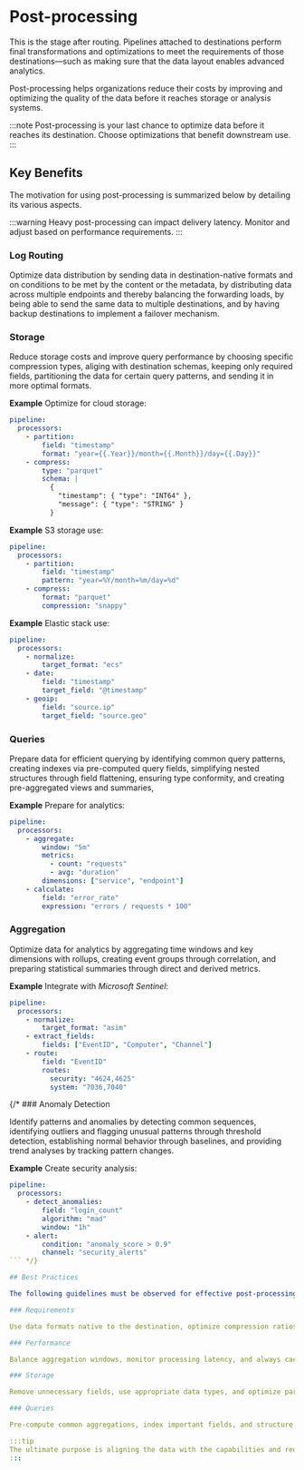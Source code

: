 # Post-processing

This is the stage after routing. Pipelines attached to destinations perform final transformations and optimizations to meet the requirements of those destinations&mdash;such as making sure that the data layout enables advanced analytics.

Post-processing helps organizations reduce their costs by improving and optimizing the quality of the data before it reaches storage or analysis systems.

:::note
Post-processing is your last chance to optimize data before it reaches its destination. Choose optimizations that benefit downstream use.
:::

## Key Benefits

The motivation for using post-processing is summarized below by detailing its various aspects.

:::warning
Heavy post-processing can impact delivery latency. Monitor and adjust based on performance requirements.
:::

### Log Routing

Optimize data distribution by sending data in destination-native formats and on conditions to be met by the content or the metadata, by distributing data across multiple endpoints and thereby balancing the forwarding loads, by being able to send the same data to multiple destinations, and by having backup destinations to implement a failover mechanism.

### Storage

Reduce storage costs and improve query performance by choosing specific compression types, aliging with destination schemas, keeping only required fields, partitioning the data for certain query patterns, and sending it in more optimal formats.

**Example** Optimize for cloud storage:

```yaml
pipeline:
  processors:
    - partition:
        field: "timestamp"
        format: "year={{.Year}}/month={{.Month}}/day={{.Day}}"
    - compress:
        type: "parquet"
        schema: |
          {
            "timestamp": { "type": "INT64" },
            "message": { "type": "STRING" }
          }
```

**Example** S3 storage use:

```yaml
pipeline:
  processors:
    - partition:
        field: "timestamp"
        pattern: "year=%Y/month=%m/day=%d"
    - compress:
        format: "parquet"
        compression: "snappy"
```

**Example** Elastic stack use:

```yaml
pipeline:
  processors:
    - normalize:
        target_format: "ecs"
    - date:
        field: "timestamp"
        target_field: "@timestamp"
    - geoip:
        field: "source.ip"
        target_field: "source.geo"
```


### Queries

Prepare data for efficient querying by identifying common query patterns, creating indexes via pre-computed query fields, simplifying nested structures through field flattening, ensuring type conformity, and creating pre-aggregated views and summaries, 

**Example** Prepare for analytics:

```yaml
pipeline:
  processors:
    - aggregate:
        window: "5m"
        metrics:
          - count: "requests"
          - avg: "duration"
        dimensions: ["service", "endpoint"]
    - calculate:
        field: "error_rate"
        expression: "errors / requests * 100"
```

### Aggregation

Optimize data for analytics by aggregating time windows and key dimensions with rollups, creating event groups through correlation, and preparing statistical summaries through direct and derived metrics.

**Example** Integrate with _Microsoft Sentinel_:

```yaml
pipeline:
  processors:
    - normalize:
        target_format: "asim"
    - extract_fields:
        fields: ["EventID", "Computer", "Channel"]
    - route:
        field: "EventID"
        routes:
          security: "4624,4625"
          system: "7036,7040"
```

{/* ### Anomaly Detection

Identify patterns and anomalies by detecting common sequences, identifying outliers and flagging unusual patterns through threshold detection, establishing normal behavior through baselines, and providing trend analyses by tracking pattern changes.

**Example** Create security analysis:

```yaml
pipeline:
  processors:
    - detect_anomalies:
        field: "login_count"
        algorithm: "mad"
        window: "1h"
    - alert:
        condition: "anomaly_score > 0.9"
        channel: "security_alerts"
``` */}

## Best Practices

The following guidelines must be observed for effective post-processing:

### Requirements

Use data formats native to the destination, optimize compression ratios, and match schemas.

### Performance

Balance aggregation windows, monitor processing latency, and always cache computed results.

### Storage

Remove unnecessary fields, use appropriate data types, and optimize partitioning schemes.

### Queries

Pre-compute common aggregations, index important fields, and structure data to make it more suitable for common queries.

:::tip
The ultimate purpose is aligning the data with the capabilities and requirements of the destination to maximize performance and minimize storage costs.
:::
